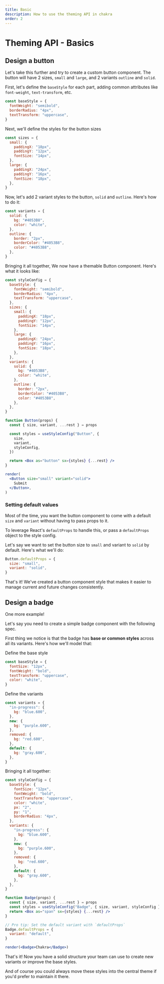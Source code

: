 ```yaml
---
title: Basic
description: How to use the theming API in chakra
order: 2
---
```



# Theming API - Basics

## Design a button

Let's take this further and try to create a custom button component. The button
will have 2 sizes, `small` and `large`, and 2 variants `outline` and `solid`.

<ButtonSpec />

First, let's define the `baseStyle` for each part, adding common attributes like
`font-weight`, `text-transform`, etc.

```jsx live=false
const baseStyle = {
  fontWeight: "semibold",
  borderRadius: "4px",
  textTransform: "uppercase",
}
```

Next, we'll define the styles for the button sizes

```jsx live=false
const sizes = {
  small: {
    paddingX: "18px",
    paddingY: "12px",
    fontSize: "14px",
  },
  large: {
    paddingX: "24px",
    paddingY: "16px",
    fontSize: "18px",
  },
}
```

Now, let's add 2 variant styles to the button, `solid` and `outline`. Here's how
to do it:

```jsx live=false
const variants = {
  solid: {
    bg: "#4053B8",
    color: "white",
  },
  outline: {
    border: "2px",
    borderColor: "#4053B8",
    color: "#4053B8",
  },
}
```

Bringing it all together, We now have a themable Button component. Here's what
it looks like:

```jsx manual=true
const styleConfig = {
  baseStyle: {
    fontWeight: "semibold",
    borderRadius: "4px",
    textTransform: "uppercase",
  },
  sizes: {
    small: {
      paddingX: "18px",
      paddingY: "12px",
      fontSize: "14px",
    },
    large: {
      paddingX: "24px",
      paddingY: "16px",
      fontSize: "18px",
    },
  },
  variants: {
    solid: {
      bg: "#4053B8",
      color: "white",
    },
    outline: {
      border: "2px",
      borderColor: "#4053B8",
      color: "#4053B8",
    },
  },
}

function Button(props) {
  const { size, variant, ...rest } = props

  const styles = useStyleConfig("Button", {
    size,
    variant,
    styleConfig,
  })

  return <Box as="button" sx={styles} {...rest} />
}

render(
  <Button size="small" variant="solid">
    Submit
  </Button>,
)
```

### Setting default values

Most of the time, you want the button component to come with a default `size`
and `variant` without having to pass props to it.

To leverage React's `defaultProps` to handle this, or pass a `defaultProps`
object to the style config.

Let's say we want to set the button size to `small` and variant to `solid` by
default. Here's what we'll do:

```jsx live=false
Button.defaultProps = {
  size: "small",
  variant: "solid",
}
```

That's it! We've created a button component style that makes it easier to manage
current and future changes consistently.

## Design a badge

One more example!

Let's say you need to create a simple badge component with the following spec.

<BadgeSpec />

First thing we notice is that the badge has **base or common styles** across all
its variants. Here's how we'll model that:

Define the base style

```jsx live=false
const baseStyle = {
  fontSize: "12px",
  fontWeight: "bold",
  textTransform: "uppercase",
  color: "white",
}
```

Define the variants

```jsx live=false
const variants = {
  "in-progress": {
    bg: "blue.600",
  },
  new: {
    bg: "purple.600",
  },
  removed: {
    bg: "red.600",
  },
  default: {
    bg: "gray.600",
  },
}
```

Bringing it all together:

```jsx manual=true
const styleConfig = {
  baseStyle: {
    fontSize: "12px",
    fontWeight: "bold",
    textTransform: "uppercase",
    color: "white",
    px: "2",
    py: "1",
    borderRadius: "4px",
  },
  variants: {
    "in-progress": {
      bg: "blue.600",
    },
    new: {
      bg: "purple.600",
    },
    removed: {
      bg: "red.600",
    },
    default: {
      bg: "gray.600",
    },
  },
}

function Badge(props) {
  const { size, variant, ...rest } = props
  const styles = useStyleConfig("Badge", { size, variant, styleConfig })
  return <Box as="span" sx={styles} {...rest} />
}

// Pro tip: Set the default variant with `defaultProps`
Badge.defaultProps = {
  variant: "default",
}

render(<Badge>Chakra</Badge>)
```

That's it! Now you have a solid structure your team can use to create new
variants or improve the base styles.

And of course you could always move these styles into the central theme if you'd
prefer to maintain it there.
